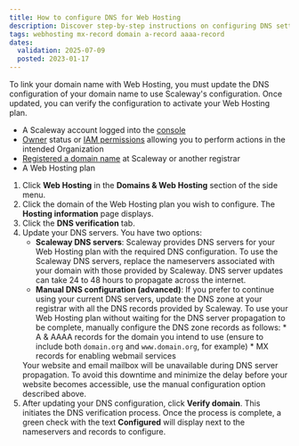 ```yaml
---
title: How to configure DNS for Web Hosting
description: Discover step-by-step instructions on configuring DNS settings for your web hosting, ensuring seamless connectivity and performance.
tags: webhosting mx-record domain a-record aaaa-record
dates:
  validation: 2025-07-09
  posted: 2023-01-17
---
```




To link your domain name with Web Hosting, you must update the DNS configuration of your domain name to use Scaleway's configuration. Once updated, you can verify the configuration to activate your Web Hosting plan.

<Requirements />

- A Scaleway account logged into the [console](https://account.scaleway.com/?service=elements)
- [Owner](/iam/concepts/#owner) status or [IAM permissions](/iam/concepts/#permission) allowing you to perform actions in the intended Organization
- [Registered a domain name](/domains-and-dns/how-to/register-internal-domain/) at Scaleway or another registrar
- A Web Hosting plan

1. Click **Web Hosting** in the **Domains & Web Hosting** section of the side menu.
2. Click the domain of the Web Hosting plan you wish to configure. The **Hosting information** page displays.
3. Click the **DNS verification** tab.
4. Update your DNS servers. You have two options:
    - **Scaleway DNS servers**:
        Scaleway provides DNS servers for your Web Hosting plan with the required DNS configuration. To use the Scaleway DNS servers, replace the nameservers associated with your domain with those provided by Scaleway.
        <Message type="note">
          DNS server updates can take 24 to 48 hours to propagate across the internet.
        </Message>
    - **Manual DNS configuration (advanced)**:
        If you prefer to continue using your current DNS servers, update the DNS zone at your registrar with all the DNS records provided by Scaleway.
        <Message type="tip">
          To use your Web Hosting plan without waiting for the DNS server propagation to be complete, manually configure the DNS zone records as follows:
          * A & AAAA records for the domain you intend to use (ensure to include both `domain.org` and `www.domain.org`, for example)
          * MX records for enabling webmail services
        </Message>
    <Message type="important">
      Your website and email mailbox will be unavailable during DNS server propagation. To avoid this downtime and minimize the delay before your website becomes accessible, use the manual configuration option described above.
    </Message>
5. After updating your DNS configuration, click **Verify domain**. This initiates the DNS verification process.
    <Lightbox image={image} alt="" />
    Once the process is complete, a green check with the text **Configured** will display next to the nameservers and records to configure.
